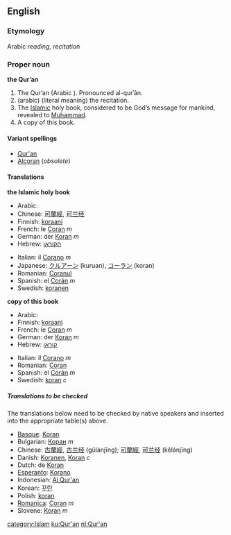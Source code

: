 ==English==
===Etymology===
Arabic ''reading'', ''recitation''
===Proper noun===
'''the Qur’an'''

# The Qur’an (Arabic {{ARchar|أَلْقُرآن}}). Pronounced al-qurʾān.
#(arabic) (literal meaning) the recitation.
#The [[Islamic]] holy book, considered to be God’s message for mankind, revealed to [[Muhammad]].
#A copy of this book.

====Variant spellings====
*[[Qur'an]]
*[[Alcoran]] (''obsolete'')

==== Translations ====

'''the Islamic holy book'''
{{top}}
*Arabic: {{ARchar|[[القُرْآن]]}}
*Chinese: [[可蘭經]], [[可兰经]]
*Finnish: [[koraani]]
*French: le [[Coran]] ''m''
*German: der [[Koran]] ''m''
*Hebrew: [[הקוראן]]
{{mid}}
*Italian: il [[Corano]] ''m''
*Japanese: [[クルアーン]] (kuruan), [[コーラン]] (koran)
*Romanian: [[Coranul]]
*Spanish: el [[Corán]] ''m''
*Swedish: [[koranen]]
{{bottom}}

'''copy of this book'''
{{top}}
*Arabic: {{ARchar|[[قُرْآن]]}}
*Finnish: [[koraani]]
*French: le [[Coran]] ''m''
*German: der [[Koran]] ''m''
*Hebrew: [[קוראן]]
{{mid}}
*Italian: il [[Corano]] ''m''
*Romanian: [[Coran]]
*Spanish: el [[Corán]] ''m''
*Swedish: [[koran]] ''c''
{{bottom}}

=====Translations to be checked=====
<!--Remove this section once all of the translations below have been moved into the tables above.-->

The translations below need to be checked by native speakers and inserted into the appropriate table(s) above.

*[[Basque]]: [[Koran]]
*Bulgarian: [[Коран]] ''m''
*Chinese: [[古蘭經]], [[古兰经]] (gǔlánjīng); [[可蘭經]], [[可兰经]] (kělánjīng)
*Danish: [[Koranen]], [[Koran]] ''c''
*Dutch: de [[Koran]]
*[[Esperanto]]: [[Korano]]
*Indonesian: [[Al Qur'an]]
*Korean: [[꾸란]]
*Polish: [[koran]]
*[[Romanica]]: [[Coran]] ''m''
*Slovene: [[Koran]] ''m''

[[category:Islam]]
[[ku:Qur'an]]
[[nl:Qur'an]]